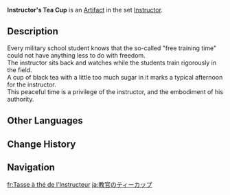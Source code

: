{{Artifact Infobox
|image = Item Instructor's Tea Cup.png
|set   = Instructor
|piece = Goblet of Eonothem
}}
{{Description|It may seem like an ordinary tea cup to most. But to students, it is the symbol of the instructor's authority.}}
'''Instructor's Tea Cup''' is an [[Artifact]] in the set [[Instructor]].

==Description==
Every military school student knows that the so-called "free training time" could not have anything less to do with freedom.<br />The instructor sits back and watches while the students train rigorously in the field.<br />A cup of black tea with a little too much sugar in it marks a typical afternoon for the instructor.<br />This peaceful time is a privilege of the instructor, and the embodiment of his authority.

==Other Languages==
{{Other Languages
|en      = Instructor's Tea Cup
|zhs     = 教官的茶杯
|zhs_rm  = Jiàoguān de Chábēi
|zht     = 教官的茶杯
|zht_rm  = Jiàoguān de Chábēi
|zh_tl   = Instructor's Tea Cup
|ja      = 教官のティーカップ
|ja_rm   = Kyoukan no Tiikappu
|ja_tl   = Instructor's Tea Cup
|ko      = 교관의 찻잔
|ko_rm   = Gyogwan-ui Chatjan
|ko_tl   = Instructor's Tea Cup
|es      = Taza de Té del Instructor
|es_tl   = Tea Cup of the Instructor
|fr      = Tasse à thé de l'Instructeur
|fr_tl   = Tea Cup of the Instructor
|ru      = Чайная кружка инструктора
|ru_tl   = Instructor's Tea Cup
|th      = Instructor's Tea Cup
|vi      = Tách Trà Giáo Quan
|vi_tl   = Instructor's Tea Cup
|de      = Ausbilderteetasse
|de_tl   = Instructor's Tea Cup
|id      = Instructor's Tea Cup
|pt      = Copo de Chá de Instrutor
|pt_tl   = 
|tr      = Eğitmenin Çay Fincanı
|tr_tl   = 
|it      = Tazza da tè dell'istruttore
|it_tl   = 
}}

==Change History==
{{Change History|1.0}}

==Navigation==
{{Artifact Set Navbox|Instructor}}

[[fr:Tasse à thé de l'Instructeur]]
[[ja:教官のティーカップ]]